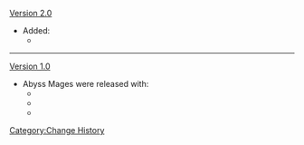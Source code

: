 [[Version 2.0]]
* Added:
** {{Enemy|Electro Abyss Mage}}
----
[[Version 1.0]]
* Abyss Mages were released with:
** {{Enemy|Pyro Abyss Mage}}
** {{Enemy|Hydro Abyss Mage}}
** {{Enemy|Cryo Abyss Mage}}
<noinclude>[[Category:Change History]]</noinclude>
